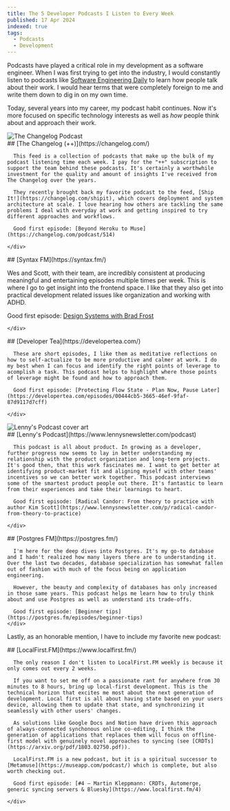 ```yaml
---
title: The 5 Developer Podcasts I Listen to Every Week
published: 17 Apr 2024
indexed: true
tags:
  - Podcasts
  - Development
---
```


Podcasts have played a critical role in my development as a software engineer. When I was first trying to get into the industry, I would constantly listen to podcasts like [Software Engineering Daily](https://softwareengineeringdaily.com/) to learn how people talk about their work. I would hear terms that were completely foreign to me and write them down to dig in on my own time.

Today, several years into my career, my podcast habit continues. Now it's more focused on specific technology interests as well as _how_ people think about and approach their work.

<div class="mx-auto w-full max-w-2xl flex flex-col gap-8 mb-8">

  <div class="flex flex-col sm:flex-row sm:gap-8">
    <img
      src="https://supercast-storage-assets.b-cdn.net/channel/486/artwork/medium-140f20cbf05b6963c5e12a3ba97823a3.png"
      alt="The Changelog Podcast"
      class="rounded sm:w-44 sm:h-44 aspect-square"
    />
    <div class="-mt-4">
      ## [The Changelog (++)](https://changelog.com/)

      This feed is a collection of podcasts that make up the bulk of my podcast listening time each week. I pay for the "++" subscription to support the team behind these podcasts. It's certainly a worthwhile investment for the quality and amount of insights I've received from The Changelog over the years.

      They recently brought back my favorite podcast to the feed, [Ship It!](https://changelog.com/shipit), which covers deployment and system architecture at scale. I love hearing how others are tackling the same problems I deal with everyday at work and getting inspired to try different approaches and workflows.

      Good first episode: [Beyond Heroku to Muse](https://changelog.com/podcast/514)

    </div>

  </div>

  <div class="flex flex-col sm:flex-row sm:gap-8">
    <img
      src="https://static.pocketcasts.com/discover/images/webp/480/fe30f8e0-3da9-0135-9028-63f4b61a9224.webp"
      alt=""
      class="rounded sm:w-44 sm:h-44 aspect-square"
    />
    <div class="-mt-4">
    ## [Syntax FM](https://syntax.fm/)

Wes and Scott, with their team, are incredibly consistent at producing meaningful and entertaining episodes multiple times per week. This is where I go to get insight into the frontend space. I like that they also get into practical development related issues like organization and working with ADHD.

Good first episode: [Design Systems with Brad Frost](https://syntax.fm/show/682/design-systems-with-brad-frost)

    </div>

  </div>

  <div class="flex flex-col sm:flex-row sm:gap-8">
    <img
      src="https://is1-ssl.mzstatic.com/image/thumb/Podcasts113/v4/2f/54/1e/2f541ebb-5fae-b266-f44c-149260fb0467/mza_252375566174263230.jpg/626x0w.webp"
      alt=""
      class="rounded sm:w-44 sm:h-44 aspect-square"
    />
    <div class="-mt-4">
      ## [Developer Tea](https://developertea.com/)

      These are short episodes, I like them as meditative reflections on how to self-actualize to be more productive and calmer at work. I do my best when I can focus and identify the right points of leverage to acomplish a task. This podcast helps to highlight where those points of leverage might be found and how to approach them.

      Good first episode: [Protecting Flow State - Plan Now, Pause Later](https://developertea.com/episodes/00444cb5-3665-46ef-9faf-87d9117d7cff)

    </div>

  </div>

  <div class="flex flex-col sm:flex-row sm:gap-8">
    <img
      src="https://static.pocketcasts.com/discover/images/webp/480/aff3edd0-c8a4-013a-d954-0acc26574db2.webp"
      alt="Lenny's Podcast cover art"
      class="rounded sm:w-44 sm:h-44 aspect-square"
    />
    <div class="-mt-4">
      ## [Lenny's Podcast](https://www.lennysnewsletter.com/podcast)

      This podcast is all about product. In growing as a developer, further progress now seems to lay in better understanding my relationship with the product organization and long-term projects. It's good then, that this work fascinates me. I want to get better at identifying product-market fit and aligning myself with other teams' incentives so we can better work together. This podcast interviews some of the smartest product people out there. It's fantastic to learn from their experiences and take their learnings to heart.

      Good first episode: [Radical Candor: From theory to practice with author Kim Scott](https://www.lennysnewsletter.com/p/radical-candor-from-theory-to-practice)

    </div>

  </div>

  <div class="flex flex-col sm:flex-row sm:gap-8">
    <img
      src="https://static.pocketcasts.com/discover/images/webp/480/f4907500-e047-013a-d9e6-0acc26574db2.webp"
      alt=""
      class="rounded sm:w-44 sm:h-44 aspect-square"
    />
    <div class="-mt-4">
      ## [Postgres FM](https://postgres.fm/)

      I'm here for the deep dives into Postgres. It's my go-to database and I hadn't realized how many layers there are to understanding it. Over the last two decades, database specialization has somewhat fallen out of fashion with much of the focus being on application engineering.

      However, the beauty and complexity of databases has only increased in those same years. This podcast helps me learn how to truly think about and use Postgres as well as understand its trade-offs.

      Good first episode: [Beginner tips](https://postgres.fm/episodes/beginner-tips)
    </div>

  </div>

</div>

Lastly, as an honorable mention, I have to include my favorite new podcast:

<div class="mx-auto w-full max-w-2xl flex flex-col gap-8">

  <div class="flex flex-col sm:flex-row sm:gap-8">
    <img
      src="https://static.pocketcasts.com/discover/images/webp/480/1ea713f0-96ca-013c-9592-0e76ec147af9.webp"
      alt=""
      class="rounded sm:w-44 sm:h-44 aspect-square"
    />
    <div class="-mt-4">
      ## [LocalFirst.FM](https://www.localfirst.fm/)

      The only reason I don't listen to LocalFirst.FM weekly is because it only comes out every 2 weeks.

      If you want to set me off on a passionate rant for anywhere from 30 minutes to 8 hours, bring up local-first development. This is the technical horizon that excites me most about the next generation of development. Local first is all about having state based on your users device, allowing them to update that state, and synchronizing it seamlessly with other users' changes.

      As solutions like Google Docs and Notion have driven this approach of always-connected synchonous online co-editing, I think the generation of applications that replaces them will focus on offline-first model with genuinely novel approaches to syncing (see [CRDTs](https://arxiv.org/pdf/1803.02750.pdf)).

      LocalFirst.FM is a new podcast, but it is a spiritual successor to [Metamuse](https://museapp.com/podcast/) which is complete, but also worth checking out.

      Good first episode: [#4 – Martin Kleppmann: CRDTs, Automerge, generic syncing servers & Bluesky](https://www.localfirst.fm/4)

    </div>

  </div>

</div>
